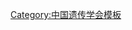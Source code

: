 {{Navbox
| name   = 中国遗传学会第九届理事会
| title  = [[中国遗传学会]]第九届理事会
| above  = 2013年9月－2018年11月
| bodyclass = hlist
| group1 = 理事长
| list1  = [[张亚平]]
| group2 = 副理事长
| list2  = 
* [[韩斌 (科学家)|韩　斌]]
* [[贺林|贺　林]]
* [[金力|金　力]]
* [[孟安明]]
* [[沈岩|沈　岩]]
* [[谭华荣]]
* [[薛勇彪]]
* [[杨焕明]]
* [[杨晓|杨　晓]]
* [[周天鸿]]
| group3 = 秘书长
| list3  = [[薛勇彪]]（兼）
| group4 = 副秘书长
| list4  = 
* [[傅松滨]]
* [[鲁成|鲁　成]]
* [[卢大儒]]
* [[张灼华]]
| group5 = 
| list5  = 
| group6 = 
| list6  = 
}}<noinclude>
{{collapsible option}}
[[Category:中国遗传学会模板]]
</noinclude>
